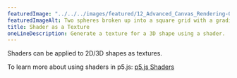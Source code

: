 ---
featuredImage: "../../../images/featured/12_Advanced_Canvas_Rendering-02_Shader_As_A_Texture-thumbnail.png"
featuredImageAlt: Two spheres broken up into a square grid with a gradient in each grid.
title: Shader as a Texture
oneLineDescription: Generate a texture for a 3D shape using a shader.
---

Shaders can be applied to 2D/3D shapes as textures.

To learn more about using shaders in p5.js:
<a href="https://itp-xstory.github.io/p5js-shaders/">p5.js Shaders</a>